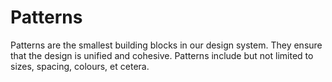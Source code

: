  
<Meta title="Patterns" />

# Patterns
Patterns are the smallest building blocks in our design system.
They ensure that the design is unified and cohesive.
Patterns include but not limited to sizes, spacing, colours, et cetera.
